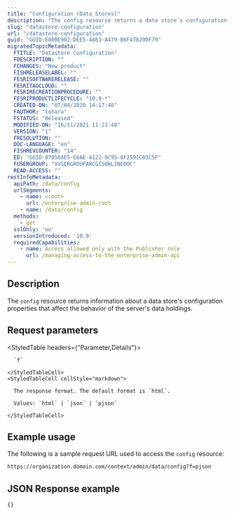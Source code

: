 ```yaml
---
title: "Configuration (Data Stores)"
description: "The config resource returns a data store's configuration properties."
slug: "datastore-configuration"
url: "/datastore-configuration"
guid: "GUID-E800E902-DEE5-4863-A479-B6F47829DF79"
migratedTopicMetadata:
  FTITLE: "Datastore Configuration"
  FDESCRIPTION: ""
  FCHANGES: "New product"
  FISHRELEASELABEL: ""
  FESRISOFTWARERELEASE: ""
  FESRITAGCLOUD: ""
  FESRIRECREATIONPROCEDURE: ""
  FESRIPRODUCTLIFECYCLE: "10.9-*"
  CREATED-ON: "07/04/2020 14:17:40"
  FAUTHOR: "tohara"
  FSTATUS: "Released"
  MODIFIED-ON: "16/11/2021 11:21:48"
  VERSION: "1"
  FRESOLUTION: ""
  DOC-LANGUAGE: "en"
  FISHREVCOUNTER: "14"
  ED: "GUID-870584E5-E6AE-4122-9C95-8F2591C03C5F"
  FUSERGROUP: "VUSERGROUPARCGISONLINEDOC"
  READ-ACCESS: ""
restInfoMetadata:
  apiPath: /data/config
  urlSegments:
    - name: <root>
      url: /enterprise-admin-root
    - name: /data/config
  methods:
    - get
  sslOnly: 'no'
  versionIntroduced: '10.9'
  requiredCapabilities:
    - name: Access allowed only with the Publisher role
      url: /managing-access-to-the-enterprise-admin-api
---
```


## Description

The `config` resource returns information about a data store's configuration properties that affect the behavior of the server's data holdings.


## Request parameters

<StyledTable headers={"Parameter,Details"}>
  <StyledTableRow>
    <StyledTableCell cellStyle="markdown">

      `f` 

    </StyledTableCell>
    <StyledTableCell cellStyle="markdown">

      The response format. The default format is `html`.

      Values: `html` | `json` | `pjson`

    </StyledTableCell>
  </StyledTableRow>
</StyledTable>


## Example usage

The following is a sample request URL used to access the `config` resource:

```markdown
https://organization.domain.com/context/admin/data/config?f=pjson
```

## JSON Response example

```other
{}
```